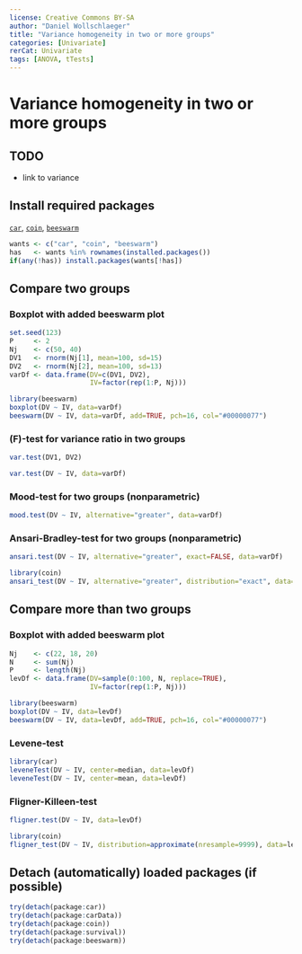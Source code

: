 ---
license: Creative Commons BY-SA
author: "Daniel Wollschlaeger"
title: "Variance homogeneity in two or more groups"
categories: [Univariate]
rerCat: Univariate
tags: [ANOVA, tTests]
---

Variance homogeneity in two or more groups
=========================

TODO
-------------------------

 - link to variance

Install required packages
-------------------------

[`car`](https://cran.r-project.org/package=car), [`coin`](https://cran.r-project.org/package=coin), [`beeswarm`](https://cran.r-project.org/package=beeswarm)

```{r}
wants <- c("car", "coin", "beeswarm")
has   <- wants %in% rownames(installed.packages())
if(any(!has)) install.packages(wants[!has])
```

Compare two groups
-------------------------

### Boxplot with added beeswarm plot

```{r}
set.seed(123)
P     <- 2
Nj    <- c(50, 40)
DV1   <- rnorm(Nj[1], mean=100, sd=15)
DV2   <- rnorm(Nj[2], mean=100, sd=13)
varDf <- data.frame(DV=c(DV1, DV2),
                    IV=factor(rep(1:P, Nj)))
```

```{r rerVarHom01}
library(beeswarm)
boxplot(DV ~ IV, data=varDf)
beeswarm(DV ~ IV, data=varDf, add=TRUE, pch=16, col="#00000077")
```

### \(F\)-test for variance ratio in two groups

```{r results='hide'}
var.test(DV1, DV2)
```

```{r}
var.test(DV ~ IV, data=varDf)
```

### Mood-test for two groups (nonparametric)

```{r}
mood.test(DV ~ IV, alternative="greater", data=varDf)
```

### Ansari-Bradley-test for two groups (nonparametric)

```{r}
ansari.test(DV ~ IV, alternative="greater", exact=FALSE, data=varDf)
```

```{r}
library(coin)
ansari_test(DV ~ IV, alternative="greater", distribution="exact", data=varDf)
```

Compare more than two groups
-------------------------

### Boxplot with added beeswarm plot

```{r}
Nj    <- c(22, 18, 20)
N     <- sum(Nj)
P     <- length(Nj)
levDf <- data.frame(DV=sample(0:100, N, replace=TRUE),
                    IV=factor(rep(1:P, Nj)))
```

```{r rerVarHom02}
library(beeswarm)
boxplot(DV ~ IV, data=levDf)
beeswarm(DV ~ IV, data=levDf, add=TRUE, pch=16, col="#00000077")
```

### Levene-test

```{r}
library(car)
leveneTest(DV ~ IV, center=median, data=levDf)
leveneTest(DV ~ IV, center=mean, data=levDf)
```

### Fligner-Killeen-test

```{r}
fligner.test(DV ~ IV, data=levDf)
```

```{r}
library(coin)
fligner_test(DV ~ IV, distribution=approximate(nresample=9999), data=levDf)
```

Detach (automatically) loaded packages (if possible)
-------------------------

```{r}
try(detach(package:car))
try(detach(package:carData))
try(detach(package:coin))
try(detach(package:survival))
try(detach(package:beeswarm))
```
